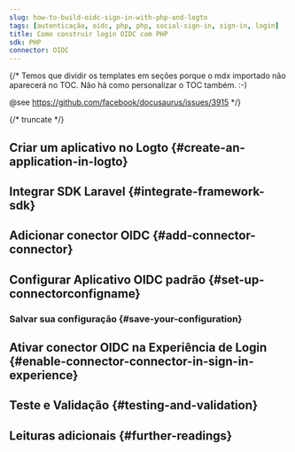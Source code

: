 ```yaml
---
slug: how-to-build-oidc-sign-in-with-php-and-logto
tags: [autenticação, oidc, php, php, social-sign-in, sign-in, login]
title: Como construir login OIDC com PHP
sdk: PHP
connector: OIDC
---
```


{/*
  Temos que dividir os templates em seções porque o mdx importado não aparecerá no TOC.
  Não há como personalizar o TOC também. :-)

  @see https://github.com/facebook/docusaurus/issues/3915
*/}




{/* truncate */}

<Intro connector={connector} sdk="PHP" link="https://www.php.net" />

## Criar um aplicativo no Logto \{#create-an-application-in-logto}

<CreateApplication type="Aplicativo web tradicional" framework="Laravel" />

## Integrar SDK Laravel \{#integrate-framework-sdk}

<IntegrateSdk />

## Adicionar conector OIDC \{#add-connector-connector}

<AddSocialConnector connector={connector} framework="Laravel" />

## Configurar Aplicativo OIDC padrão \{#set-up-connectorconfigname}

<ConnectorGuide />

### Salvar sua configuração \{#save-your-configuration}

<SaveYourConfiguration connector={connector} />

## Ativar conector OIDC na Experiência de Login \{#enable-connector-connector-in-sign-in-experience}

<EnableSocialConnector connector={connector} />

## Teste e Validação \{#testing-and-validation}

<TestingAndValidation connector={connector} sdk="PHP" />

## Leituras adicionais \{#further-readings}

<FurtherReadings />